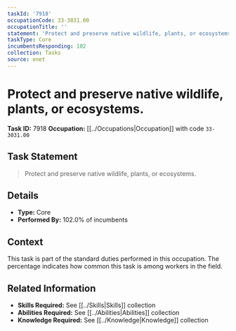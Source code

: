 ```yaml
---
taskId: '7918'
occupationCode: 33-3031.00
occupationTitle: ''
statement: 'Protect and preserve native wildlife, plants, or ecosystems.'
taskType: Core
incumbentsResponding: 102
collection: Tasks
source: onet
---
```

# Protect and preserve native wildlife, plants, or ecosystems.

**Task ID:** 7918
**Occupation:** [[../Occupations|Occupation]] with code `33-3031.00`

## Task Statement

> Protect and preserve native wildlife, plants, or ecosystems.

## Details

- **Type:** Core
- **Performed By:** 102.0% of incumbents

## Context

This task is part of the standard duties performed in this occupation. The percentage indicates how common this task is among workers in the field.

## Related Information

- **Skills Required:** See [[../Skills|Skills]] collection
- **Abilities Required:** See [[../Abilities|Abilities]] collection
- **Knowledge Required:** See [[../Knowledge|Knowledge]] collection
